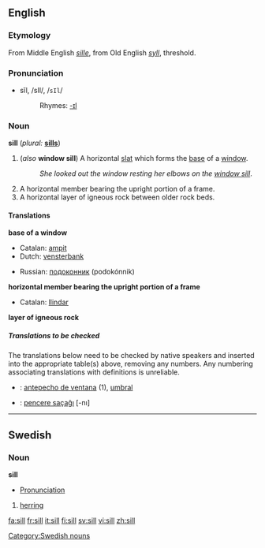 ==English==

===Etymology===
From Middle English ''[[sille]]'', from Old English ''[[syll]]'', threshold.

===Pronunciation===
*sĭl, /sIl/, /<tt>sIl</tt>/
*:Rhymes: [[Rhymes:English:-ɪl|-ɪl]]

===Noun===
'''sill'''  (''plural:'' '''[[sills]]''')

#(''also'' '''window sill''') A horizontal [[slat]] which forms the [[base]] of a [[window]]. 
#:''She looked out the window resting her elbows on the [[window sill]]''.
#A horizontal member bearing the upright portion of a frame.
#A horizontal layer of igneous rock between older rock beds.

====Translations====
'''base of a window'''
{{top}}
*Catalan: [[ampit]] {{m}}
*Dutch: [[vensterbank]] {{f}}
{{mid}}
*Russian: [[подоконник]] (podokónnik) {{m}}
{{bottom}}

'''horizontal member bearing the upright portion of a frame'''
{{top}}
*Catalan: [[llindar]]
{{mid}}
{{bottom}}

'''layer of igneous rock'''
{{top}}
{{mid}}
{{bottom}}

=====Translations to be checked=====
<!--Remove this section once all of the translations below have been moved into the tables above.-->
{{checktrans}}
The translations below need to be checked by native speakers and inserted into the appropriate table(s) above, removing any numbers.  Any numbering associating translations with definitions is unreliable.

*{{ttbc|Spanish}}: [[antepecho de ventana]] {{m}} (1), [[umbral]] {{m}}
*{{ttbc|Turkish}}: [[pencere saçaĝı]] [-nı]

----

==Swedish==
===Noun===
'''sill'''
*[[Wiktionary:Swedish_pronunciation|Pronunciation]] {{IPA|/sɪl/}} {{Audio|sv-sill.ogg|Audio}}

#[[herring]]

[[Category:Swedish nouns]]

[[fa:sill]]
[[fr:sill]]
[[it:sill]]
[[fi:sill]]
[[sv:sill]]
[[vi:sill]]
[[zh:sill]]